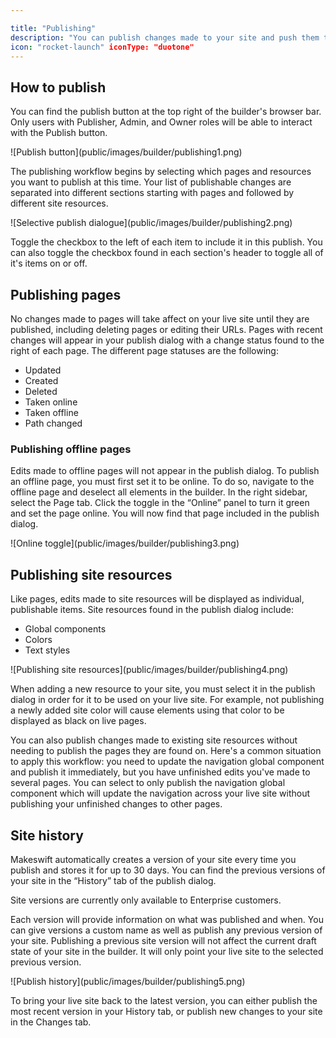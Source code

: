 ```yaml
---

title: "Publishing"
description: "You can publish changes made to your site and push them to your live domain instantly. Makeswift also allows you to selectively publish individual site resources, such as colors and global components, without publishing content changes to pages."
icon: "rocket-launch" iconType: "duotone"
---
```


## How to publish

You can find the publish button at the top right of the builder's browser bar. Only users with Publisher, Admin, and Owner roles will be able to interact with the Publish button.

<Frame>![Publish button](public/images/builder/publishing1.png)</Frame>

The publishing workflow begins by selecting which pages and resources you want to publish at this time. Your list of publishable changes are separated into different sections starting with pages and followed by different site resources.

<Frame>
  ![Selective publish dialogue](public/images/builder/publishing2.png)
</Frame>

Toggle the checkbox to the left of each item to include it in this publish. You can also toggle the checkbox found in each section's header to toggle all of it's items on or off.

## Publishing pages

No changes made to pages will take affect on your live site until they are published, including deleting pages or editing their URLs. Pages with recent changes will appear in your publish dialog with a change status found to the right of each page. The different page statuses are the following:

- Updated
- Created
- Deleted
- Taken online
- Taken offline
- Path changed

### Publishing offline pages

Edits made to offline pages will not appear in the publish dialog. To publish an offline page, you must first set it to be online. To do so, navigate to the offline page and deselect all elements in the builder. In the right sidebar, select the Page tab. Click the toggle in the “Online” panel to turn it green and set the page online. You will now find that page included in the publish dialog.

<Frame>![Online toggle](public/images/builder/publishing3.png)</Frame>

## Publishing site resources

Like pages, edits made to site resources will be displayed as individual, publishable items. Site resources found in the publish dialog include:

- Global components
- Colors
- Text styles

<Frame>
  ![Publishing site resources](public/images/builder/publishing4.png)
</Frame>

When adding a new resource to your site, you must select it in the publish dialog in order for it to be used on your live site. For example, not publishing a newly added site color will cause elements using that color to be displayed as black on live pages.

You can also publish changes made to existing site resources without needing to publish the pages they are found on. Here's a common situation to apply this workflow: you need to update the navigation global component and publish it immediately, but you have unfinished edits you've made to several pages. You can select to only publish the navigation global component which will update the navigation across your live site without publishing your unfinished changes to other pages.

## Site history

Makeswift automatically creates a version of your site every time you publish and stores it for up to 30 days. You can find the previous versions of your site in the “History” tab of the publish dialog.

<Note>Site versions are currently only available to Enterprise customers.</Note>

Each version will provide information on what was published and when. You can give versions a custom name as well as publish any previous version of your site. Publishing a previous site version will not affect the current draft state of your site in the builder. It will only point your live site to the selected previous version.

<Frame>![Publish history](public/images/builder/publishing5.png)</Frame>

To bring your live site back to the latest version, you can either publish the most recent version in your History tab, or publish new changes to your site in the Changes tab.
